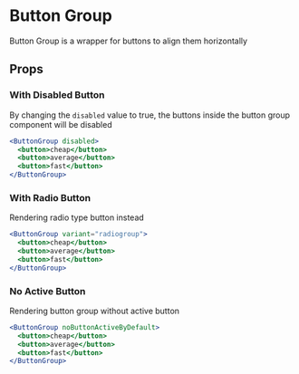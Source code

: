 

# Button Group

Button Group is a wrapper for buttons to align them horizontally

<Canvas>
  <Story id="components-ui-buttongroup--default-story" />
</Canvas>

## Props

<ArgTypes of={ButtonGroup} />

### With Disabled Button

By changing the `disabled` value to true, the buttons inside the button group component will be disabled

```jsx
<ButtonGroup disabled>
  <button>cheap</button>
  <button>average</button>
  <button>fast</button>
</ButtonGroup>
```

<Canvas>
  <Story id="components-ui-buttongroup--with-disabled-button" />
</Canvas>

### With Radio Button

Rendering radio type button instead

```jsx
<ButtonGroup variant="radiogroup">
  <button>cheap</button>
  <button>average</button>
  <button>fast</button>
</ButtonGroup>
```

<Canvas>
  <Story id="components-ui-buttongroup--with-radio-button" />
</Canvas>

### No Active Button

Rendering button group without active button

```jsx
<ButtonGroup noButtonActiveByDefault>
  <button>cheap</button>
  <button>average</button>
  <button>fast</button>
</ButtonGroup>
```

<Canvas>
  <Story id="components-ui-buttongroup--no-active-button" />
</Canvas>
